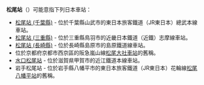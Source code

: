 {{NoteTA
|T=zh-hans:松尾站;zh-hk:松尾站;zh-tw:松尾車站;
|1=zh-hans:松尾站;zh-hk:松尾站;zh-tw:松尾車站;
}}
'''松尾站'''（{{jpn|hg=まつおえき}}）可能意指下列日本車站：

*[[松尾站_(千葉縣)|松尾站 (千葉縣)]] - 位於千葉縣山武市的東日本旅客鐵道（JR東日本）總武本線車站。
*[[松尾站_(三重縣)|松尾站 (三重縣)]] - 位於三重縣鳥羽市的近畿日本鐵道（近鐵）志摩線車站。
*[[松尾站_(長崎縣)|松尾站 (長崎縣)]] - 位於長崎縣島原市的島原鐵道線車站。
*位於京都府京都市西京區的阪急嵐山線[[松尾大社車站|松尾大社車站]]的舊稱。
*[[水口松尾站|水口松尾站]] - 位於滋賀県甲賀市的近江鐵道本線車站。
*岩手松尾站 - 位於岩手縣八幡平市的東日本旅客鐵道（JR東日本）花輪線[[松尾八幡平站|松尾八幡平站]]的舊稱。

{{disambig|Cat=三字車站名消歧義}}